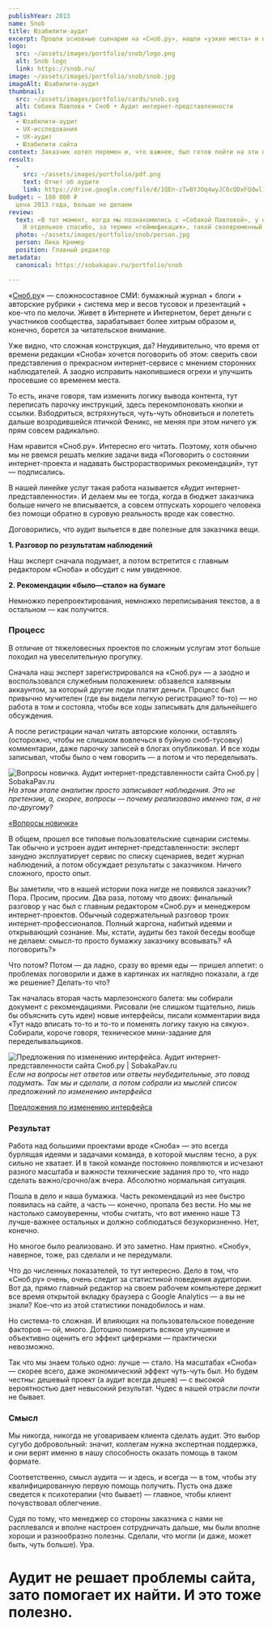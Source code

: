 ```yaml
---
publishYear: 2013
name: Snob
title: Юзабилити-аудит
excerpt: Прошли основные сценарии на «Сноб.ру», нашли «узкие места» и показали, как их можно исправить
logo:
  src: ~/assets/images/portfolio/snob/logo.png
  alt: Snob logo
  link: https://snob.ru/
image: ~/assets/images/portfolio/snob/snob.jpg
imageAlt: Юзабилити-аудит
thumbnail:
  src: ~/assets/images/portfolio/cards/snob.svg
  alt: Собака Павлова • Cноб • Аудит интернет-представленности
tags:
  - Юзабилити-аудит
  - UX-исследования
  - UX-аудит
  - Юзабилити сайта
context: Заказчик хотел перемен и, что важнее, был готов пойти на эти перемены. Но своими силами и малым бюджетом. Поэтому мы не искали глобальные проблемы. Только те, которые сильно жмут пользователям, но при этом легко устраняются.
result:
  -
    src: ~/assets/images/portfolio/pdf.png
    text: Отчет об аудите
    link: https://drive.google.com/file/d/1QEn-zTw8YJOq4wyJC6cQDxFQdwl1uQ_x/view?usp=sharing
budget: ~ 180 000 ₽
  цена 2013 года, больше не делаем
review: 
  text: «В тот момент, когда мы познакомились с «Собакой Павловой», у нас не было денег на большой редизайн сайта, но изменений хотелось. Сайт «Сноб» был сделан в 2008 году и с тех пор обрастал, менялся, структура усложнялась и становилась все более запутанной. Нам очень нужен был свежий взгляд, чтобы понять, какие у нас проблемы и в какую сторону развиваться. И «Собака Павлова» стала отличным психологом, собеседником и аналитиком. Некоторыми советами мы воспользовались сразу, а некоторые отложили на потом, обдумали и собираемся внедрить в новой версии сайта, которая появится этой осенью. Спасибо!
    И отдельное спасибо, за термин «геймификация», такой своевременный и так мне полюбившийся.»
  photo: ~/assets/images/portfolio/snob/person.jpg
  person: Лика Кремер
  position: Главный редактор
metadata:
  canonical: https://sobakapav.ru/portfolio/snob

---
```


«[Сноб.ру](https://snob.ru/)» — сложносоставное СМИ: бумажный журнал + блоги + авторские рубрики + система мер и весов тусовок и презентаций + кое-что по мелочи. Живет в Интернете и Интернетом, берет деньги с участников сообщества, зарабатывает более хитрым образом и, конечно, борется за читательское внимание.

Уже видно, что сложная конструкция, да? Неудивительно, что время от времени редакции «Сноба» хочется поговорить об этом: сверить свои представления о прекрасном интернет-сервисе с мнением сторонних наблюдателей. А заодно исправить накопившиеся огрехи и улучшить просевшие со временем места.

То есть, иначе говоря, там изменить логику вывода контента, тут переписать парочку инструкций, здесь перекомпоновать кнопки и ссылки. Взбодриться, встряхнуться, чуть-чуть обновиться и полететь дальше возродившейся птичкой Феникс, не меняя при этом ничего уж прям совсем радикально.

Нам нравится «Сноб.ру». Интересно его читать. Поэтому, хотя обычно мы не рвемся решать мелкие задачи вида «Поговорить о состоянии интернет-проекта и надавать быстрорастворимых рекомендаций», тут — подписались.

В нашей линейке услуг такая работа называется «Аудит интернет-представленности». И делаем мы ее тогда, когда в бюджет заказчика больше ничего не вписывается, а совсем отпускать хорошего человека без помощи обратно в суровую реальность вроде как совестно.

Договорились, что аудит выльется в две полезные для заказчика вещи.

**1. Разговор по результатам наблюдений**

Наш эксперт сначала подумает, а потом встретится с главным редактором «Сноба» и обсудит с ним увиденное.

**2. Рекомендации «было—стало» на бумаге**

Немножко перепроектирования, немножко переписывания текстов, а в остальном — как получится.

### Процесс

В отличие от тяжеловесных проектов по сложным услугам этот больше походил на увеселительную прогулку.

Сначала наш эксперт зарегистрировался на «Сноб.ру» — а заодно и воспользовался служебным положением: обзавелся халявным аккаунтом, за который другие люди платят деньги. Процесс был привычно мучителен (где вы видели легкую регистрацию? то-то) — но работа в том и состояла, чтобы все ходы записывать для дальнейшего обсуждения.

А после регистрации начал читать авторские колонки, оставлять (осторожно, чтобы не слишком вовлечься в буйную сноб-тусовку) комментарии, даже парочку записей в блогах опубликовал. И все ходы записывал, чтобы было о чем говорить — а потом и что переделывать.

![Вопросы новичка. Аудит интернет-представленности сайта Сноб.ру | SobakaPav.ru](~/assets/images/portfolio/snob/1.png)
_На этом этапе аналитик просто записывает наблюдения. Это не претензии, а, скорее, вопросы — почему реализовано именно так, а не по-другому?_

[«Вопросы новичка»](https://drive.google.com/file/d/1Kjf5I1znafnqj5UEKlc5IQAVEwEudw9M/view)

В общем, прошел все типовые пользовательские сценарии системы. Так обычно и устроен аудит интернет-представленности: эксперт занудно эксплуатирует сервис по списку сценариев, ведет журнал наблюдений, а потом обсуждает результаты с заказчиком. Ничего сложного, просто опыт.

Вы заметили, что в нашей истории пока нигде не появился заказчик? Пора. Просим, просим. Два раза, потому что двоих: финальный разговор у нас был с главным редактором «Сноб.ру» и менеджером интернет-проектов. Обычный содержательный разговор троих интернет-профессионалов. Полный жаргона, набитый идеями и открывающий сознание. Мы, кстати, аудиты без такой беседы вообще не делаем: смысл-то просто бумажку заказчику всовывать? «А поговорить?»

Что потом? Потом — да ладно, сразу во время еды — пришел аппетит: о проблемах поговорили и даже в картинках их наглядно показали, а где же решение? Делать-то что?

Так началась вторая часть марлезонского балета: мы собирали документ с рекомендациями. Рисовали (не слишком тщательно, лишь бы объяснить суть идеи) новые интерфейсы, писали комментарии вида «Тут надо вписать то-то и то-то и поменять логику такую на сякую». Собирали, короче говоря, техническое мини-задание для переделывальщиков.

![Предложения по изменению интерфейса. Аудит интернет-представленности сайта Сноб.ру | SobakaPav.ru](~/assets/images/portfolio/snob/2.png)
_Если на вопросы нет ответов или ответы неубедительные, это повод подумать. Так мы и сделали, а потом собрали из мыслей список предложений по изменению интерфейса_

[Предложения по изменению интерфейса](https://drive.google.com/file/d/1YThkxJZoDDHh5arE5Snc_2rHUIhF-7LJ/view)

### Результат

Работа над большими проектами вроде «Сноба» — это всегда бурлящая идеями и задачами команда, в которой мыслям тесно, а рук сильно не хватает. И в такой команде постоянно появляются и исчезают разного масштаба и важности технические задания про то, что надо сделать важно/срочно/аж вчера. Абсолютно нормальная ситуация.

Пошла в дело и наша бумажка. Часть рекомендаций из нее быстро появилась на сайте, а часть — конечно, пропала без вести. Но мы не настолько самоуверенны, чтобы считать, что вот именно наше ТЗ лучше-важнее остальных и должно соблюдаться безукоризненно. Нет, конечно.

Но многое было реализовано. И это заметно. Нам приятно. «Снобу», наверное, тоже, раз сделали и не передумали.

Что до численных показателей, то тут интересно. Дело в том, что «Сноб.ру» очень, очень следит за статистикой поведения аудитории. Вот да, прямо главный редактор на своем рабочем компьютере держит все время открытой вкладку браузера с Google Analytics — а вы не знали? Кое-что из этой статистики понадобилось и нам.

Но система-то сложная. И влияющих на пользовательское поведение факторов — ой, много. Дотошно померить всякое улучшение и объективно оценить его эффект циферками — практически невозможно.

Так что мы знаем только одно: лучше — стало. На масштабах «Сноба» — скорее всего, даже экономический эффект чуть-чуть был. Но будем честны: дешевый проект (а аудит всегда дешев) — с высокой вероятностью дает невысокий результат. Чудес в нашей отрасли _почти_ не бывает.

### Смысл

Мы никогда, никогда не уговариваем клиента сделать аудит. Это выбор сугубо добровольный: значит, коллегам нужна экспертная поддержка, и они верят именно в нашу способность оказать помощь в таком формате.

Соответственно, смысл аудита — и здесь, и всегда — в том, чтобы эту квалифицированную первую помощь получить. Пусть она даже сведется к психотерапии (что бывает) — главное, чтобы клиент почувствовал облегчение.

Судя по тому, что менеджер со стороны заказчика с нами не расплевался и вполне настроен сотрудничать дальше, мы были вполне хороши и разнообразно полезны. Сделали, что могли (и даже, может быть, чуть больше). Ура.

# Аудит не решает проблемы сайта, зато помогает их найти. И это тоже полезно.
